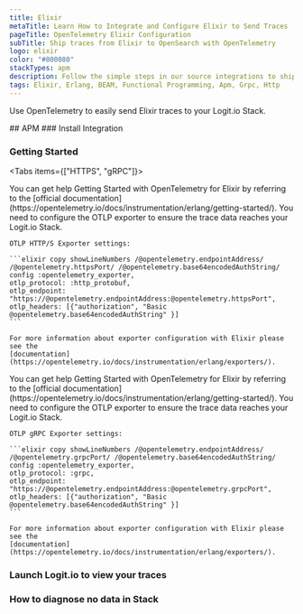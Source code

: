 ```yaml
---
title: Elixir
metaTitle: Learn How to Integrate and Configure Elixir to Send Traces
pageTitle: OpenTelemetry Elixir Configuration
subTitle: Ship traces from Elixir to OpenSearch with OpenTelemetry
logo: elixir
color: "#800080"
stackTypes: apm
description: Follow the simple steps in our source integrations to ship traces from Elixir to OpenSearch with OpenTelemetry. Send Elixir data to your Logit.io stacks.
tags: Elixir, Erlang, BEAM, Functional Programming, Apm, Grpc, Http
---
```


Use OpenTelemetry to easily send Elixir traces to your Logit.io Stack.

<Steps>
  ## APM
  ### Install Integration
  <InstallIntegration/>
  
  ### Getting Started

  <Tabs items={["HTTPS", "gRPC"]}>
  
  <Tab>
    You can get help Getting Started with OpenTelemetry for Elixir by referring 
    to the [official documentation](https://opentelemetry.io/docs/instrumentation/erlang/getting-started/). 
    You need to configure the OTLP exporter to ensure the trace data reaches your Logit.io Stack.

    OTLP HTTP/S Exporter settings:

    ```elixir copy showLineNumbers /@opentelemetry.endpointAddress/ /@opentelemetry.httpsPort/ /@opentelemetry.base64encodedAuthString/
    config :opentelemetry_exporter,
    otlp_protocol: :http_protobuf,
    otlp_endpoint: "https://@opentelemetry.endpointAddress:@opentelemetry.httpsPort",
    otlp_headers: [{"authorization", "Basic @opentelemetry.base64encodedAuthString" }]
    ```

    For more information about exporter configuration with Elixir please see the 
    [documentation](https://opentelemetry.io/docs/instrumentation/erlang/exporters/).
  </Tab>

  <Tab>
    You can get help Getting Started with OpenTelemetry for Elixir by referring 
    to the [official documentation](https://opentelemetry.io/docs/instrumentation/erlang/getting-started/). 
    You need to configure the OTLP exporter to ensure the trace data reaches your Logit.io Stack.

    OTLP gRPC Exporter settings:

    ```elixir copy showLineNumbers /@opentelemetry.endpointAddress/ /@opentelemetry.grpcPort/ /@opentelemetry.base64encodedAuthString/
    config :opentelemetry_exporter,
    otlp_protocol: :grpc,
    otlp_endpoint: "https://@opentelemetry.endpointAddress:@opentelemetry.grpcPort",
    otlp_headers: [{"authorization", "Basic @opentelemetry.base64encodedAuthString" }]
    ```

    For more information about exporter configuration with Elixir please see the 
    [documentation](https://opentelemetry.io/docs/instrumentation/erlang/exporters/).
  </Tab>

  </Tabs>

  ### Launch Logit.io to view your traces

  <LaunchStack utmMedium="apm" utmCampaign="elixir" source="apm_elixir_http" />

  ### How to diagnose no data in Stack

  <DiagnoseNoData />
</Steps>